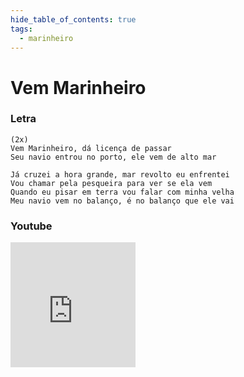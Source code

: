 ```yaml
---
hide_table_of_contents: true
tags:
  - marinheiro
---
```


# Vem Marinheiro

### Letra

```text
(2x)
Vem Marinheiro, dá licença de passar
Seu navio entrou no porto, ele vem de alto mar

Já cruzei a hora grande, mar revolto eu enfrentei
Vou chamar pela pesqueira para ver se ela vem
Quando eu pisar em terra vou falar com minha velha
Meu navio vem no balanço, é no balanço que ele vai
```

### Youtube

<iframe
  width="200"
  height="200"
  src="https://www.youtube.com/embed/0tkR5X2uAWk"
  title="YouTube video player"
  frameborder="0"
  allow="accelerometer; autoplay; clipboard-write; encrypted-media; gyroscope; picture-in-picture; web-share"
  referrerpolicy="strict-origin-when-cross-origin"
  allowfullscreen
></iframe>

